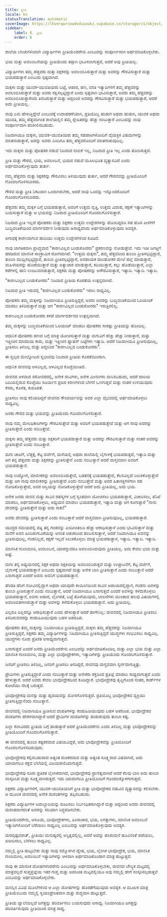 ```yaml
---
title: ಪ್ರೀತಿ
locale: kn
statusTranslation: automatic
coverImage: https://lhvmrqwrcowdvduuaukz.supabase.co/storage/v1/object/public/strapi-uploads/small_cover-educacion-fundamental.webp-2d51a7828a2b1309555be27f7e2a61a0.webp
sidebar:
    label: 8. ಪ್ರೀತಿ
    order: 8
---
```

ಶಾಲೆಯ ಬೆಂಚುಗಳಿಂದಲೇ ವಿದ್ಯಾರ್ಥಿಗಳು ಪ್ರೀತಿಯೆಂದರೇನು ಎಂಬುದನ್ನು ಸಂಪೂರ್ಣವಾಗಿ ಅರ್ಥಮಾಡಿಕೊಳ್ಳಬೇಕು.

ಭಯ ಮತ್ತು ಅವಲಂಬನೆಯನ್ನು ಪ್ರೀತಿಯೆಂದು ತಪ್ಪಾಗಿ ಭಾವಿಸಲಾಗುತ್ತದೆ, ಆದರೆ ಅವು ಪ್ರೀತಿಯಲ್ಲ.

ವಿದ್ಯಾರ್ಥಿಗಳು ತಮ್ಮ ಹೆತ್ತವರು ಮತ್ತು ಶಿಕ್ಷಕರನ್ನು ಅವಲಂಬಿಸಿರುತ್ತಾರೆ ಮತ್ತು ಅವರನ್ನು ಗೌರವಿಸುತ್ತಾರೆ ಮತ್ತು ಭಯಪಡುತ್ತಾರೆ ಎಂಬುದು ಸ್ಪಷ್ಟವಾಗಿದೆ.

ಮಕ್ಕಳು ಮತ್ತು ಯುವಕ-ಯುವತಿಯರು ಬಟ್ಟೆ, ಆಹಾರ, ಹಣ, ವಸತಿ ಇತ್ಯಾದಿಗಳಿಗೆ ತಮ್ಮ ಹೆತ್ತವರನ್ನು ಅವಲಂಬಿಸಿರುತ್ತಾರೆ ಮತ್ತು ಅವರು ರಕ್ಷಿಸಲ್ಪಟ್ಟಿದ್ದಾರೆ ಎಂದು ಸ್ಪಷ್ಟವಾಗಿ ಭಾವಿಸುತ್ತಾರೆ, ಅವರು ತಮ್ಮ ಹೆತ್ತವರನ್ನು ಅವಲಂಬಿಸಿರುತ್ತಾರೆಂದು ತಿಳಿದಿರುತ್ತಾರೆ ಮತ್ತು ಆದ್ದರಿಂದ ಅವರನ್ನು ಗೌರವಿಸುತ್ತಾರೆ ಮತ್ತು ಭಯಪಡುತ್ತಾರೆ, ಆದರೆ ಅದು ಪ್ರೀತಿಯಲ್ಲ.

ನಾವು ಏನು ಹೇಳುತ್ತಿದ್ದೇವೆ ಎಂಬುದಕ್ಕೆ ಉದಾಹರಣೆಯಾಗಿ, ಪ್ರತಿಯೊಬ್ಬ ಹುಡುಗ ಅಥವಾ ಹುಡುಗಿ, ಯುವಕ ಅಥವಾ ಯುವತಿ, ತಮ್ಮ ಹೆತ್ತವರಿಗಿಂತ ಶಾಲೆಯಲ್ಲಿನ ತಮ್ಮ ಸ್ನೇಹಿತರನ್ನು ಹೆಚ್ಚು ನಂಬುತ್ತಾರೆ ಎಂಬುದನ್ನು ನಾವು ಸಂಪೂರ್ಣವಾಗಿ ಪರಿಶೀಲಿಸಬಹುದು.

ನಿಜವಾಗಿಯೂ ಮಕ್ಕಳು, ಯುವಕ-ಯುವತಿಯರು ತಮ್ಮ ಸಹಪಾಠಿಗಳೊಂದಿಗೆ ವೈಯಕ್ತಿಕ ವಿಷಯಗಳನ್ನು ಮಾತನಾಡುತ್ತಾರೆ, ಅದನ್ನು ಅವರು ಎಂದಿಗೂ ತಮ್ಮ ಹೆತ್ತವರೊಂದಿಗೆ ಮಾತನಾಡುವುದಿಲ್ಲ.

ಇದು ಮಕ್ಕಳು ಮತ್ತು ಪೋಷಕರ ನಡುವೆ ನಿಜವಾದ ನಂಬಿಕೆ ಇಲ್ಲ, ನಿಜವಾದ ಪ್ರೀತಿ ಇಲ್ಲ ಎಂದು ತೋರಿಸುತ್ತದೆ.

ಪ್ರೀತಿ ಮತ್ತು ಗೌರವ, ಭಯ, ಅವಲಂಬನೆ, ಭಯದ ನಡುವೆ ಮೂಲಭೂತ ವ್ಯತ್ಯಾಸವಿದೆ ಎಂದು ಅರ್ಥಮಾಡಿಕೊಳ್ಳುವುದು ತುರ್ತು.

ನಮ್ಮ ಹೆತ್ತವರು ಮತ್ತು ಶಿಕ್ಷಕರನ್ನು ಗೌರವಿಸಲು ತಿಳಿಯುವುದು ತುರ್ತು, ಆದರೆ ಗೌರವವನ್ನು ಪ್ರೀತಿಯೊಂದಿಗೆ ಗೊಂದಲಗೊಳಿಸಬಾರದು.

ಗೌರವ ಮತ್ತು ಪ್ರೀತಿ ನಿಕಟವಾಗಿ ಒಂದಾಗಿರಬೇಕು, ಆದರೆ ನಾವು ಒಂದನ್ನು ಇನ್ನೊಂದರೊಂದಿಗೆ ಗೊಂದಲಗೊಳಿಸಬಾರದು.

ಹೆತ್ತವರು ತಮ್ಮ ಮಕ್ಕಳ ಬಗ್ಗೆ ಭಯಪಡುತ್ತಾರೆ, ಅವರಿಗೆ ಉತ್ತಮ ವೃತ್ತಿ, ಉತ್ತಮ ವಿವಾಹ, ರಕ್ಷಣೆ ಇತ್ಯಾದಿಗಳನ್ನು ಬಯಸುತ್ತಾರೆ ಮತ್ತು ಆ ಭಯವನ್ನು ನಿಜವಾದ ಪ್ರೀತಿಯೊಂದಿಗೆ ಗೊಂದಲಗೊಳಿಸುತ್ತಾರೆ.

ನಿಜವಾದ ಪ್ರೀತಿ ಇಲ್ಲದೆ ಪೋಷಕರು ಮತ್ತು ಶಿಕ್ಷಕರು ಉತ್ತಮ ಉದ್ದೇಶಗಳನ್ನು ಹೊಂದಿದ್ದರೂ ಸಹ ಹೊಸ ಪೀಳಿಗೆಗೆ ಬುದ್ಧಿವಂತಿಕೆಯಿಂದ ಮಾರ್ಗದರ್ಶನ ನೀಡುವುದು ಅಸಾಧ್ಯವೆಂದು ಅರ್ಥಮಾಡಿಕೊಳ್ಳುವುದು ಅವಶ್ಯಕ.

ಅಗಾಧಕ್ಕೆ ಕಾರಣವಾಗುವ ಹಾದಿಯು ಉತ್ತಮ ಉದ್ದೇಶಗಳಿಂದ ಕೂಡಿದೆ.

ನಾವು ಜಾಗತಿಕವಾಗಿ ಪ್ರಸಿದ್ಧವಾದ "ಕಾರಣವಿಲ್ಲದ ಬಂಡುಕೋರರು" ಪ್ರಕರಣವನ್ನು ನೋಡುತ್ತೇವೆ. ಇದು ಇಡೀ ಜಗತ್ತಿಗೆ ಹರಡಿರುವ ಮಾನಸಿಕ ಸಾಂಕ್ರಾಮಿಕ ರೋಗವಾಗಿದೆ. "ಉತ್ತಮ ಮಕ್ಕಳು", ತಮ್ಮ ಹೆತ್ತವರಿಂದ ತುಂಬಾ ಪ್ರೀತಿಸಲ್ಪಟ್ಟಿದ್ದಾರೆ, ತುಂಬಾ ಮುದ್ದಿಸಲ್ಪಟ್ಟಿದ್ದಾರೆ, ತುಂಬಾ ಪ್ರೀತಿಸಲ್ಪಟ್ಟಿದ್ದಾರೆ, ಅಸಹಾಯಕ ದಾರಿಹೋಕರ ಮೇಲೆ ಹಲ್ಲೆ ಮಾಡುತ್ತಾರೆ, ಮಹಿಳೆಯರನ್ನು ಹೊಡೆಯುತ್ತಾರೆ ಮತ್ತು ಅತ್ಯಾಚಾರ ಮಾಡುತ್ತಾರೆ, ಕದಿಯುತ್ತಾರೆ, ಕಲ್ಲು ಹೊಡೆಯುತ್ತಾರೆ, ಎಲ್ಲಾ ಕಡೆಗಳಲ್ಲಿ ಹಾನಿ ಉಂಟುಮಾಡುತ್ತಾರೆ, ಶಿಕ್ಷಕರು ಮತ್ತು ಪೋಷಕರನ್ನು ಅಗೌರವಿಸುತ್ತಾರೆ, ಇತ್ಯಾದಿ. ಇತ್ಯಾದಿ. ಇತ್ಯಾದಿ.

"ಕಾರಣವಿಲ್ಲದ ಬಂಡುಕೋರರು" ನಿಜವಾದ ಪ್ರೀತಿಯ ಕೊರತೆಯ ಉತ್ಪನ್ನವಾಗಿದೆ.

ನಿಜವಾದ ಪ್ರೀತಿ ಇರುವಲ್ಲಿ "ಕಾರಣವಿಲ್ಲದ ಬಂಡುಕೋರರು" ಇರಲು ಸಾಧ್ಯವಿಲ್ಲ.

ಪೋಷಕರು ತಮ್ಮ ಮಕ್ಕಳನ್ನು ನಿಜವಾಗಿಯೂ ಪ್ರೀತಿಸುತ್ತಿದ್ದರೆ, ಅವರು ಅವರನ್ನು ಬುದ್ಧಿವಂತಿಕೆಯಿಂದ ಓರಿಯಂಟ್ ಮಾಡಲು ತಿಳಿದಿರುತ್ತಾರೆ ಮತ್ತು ಆಗ "ಕಾರಣವಿಲ್ಲದ ಬಂಡುಕೋರರು" ಇರುತ್ತಿರಲಿಲ್ಲ.

ಕಾರಣವಿಲ್ಲದ ಬಂಡುಕೋರರು ಕಳಪೆ ಮಾರ್ಗದರ್ಶನದ ಉತ್ಪನ್ನವಾಗಿದೆ.

ತಮ್ಮ ಮಕ್ಕಳನ್ನು ಬುದ್ಧಿವಂತಿಕೆಯಿಂದ ಓರಿಯಂಟ್ ಮಾಡಲು ಪೋಷಕರು ಸಾಕಷ್ಟು ಪ್ರೀತಿಯನ್ನು ಹೊಂದಿಲ್ಲ.

ಆಧುನಿಕ ಪೋಷಕರು ಹಣದ ಬಗ್ಗೆ ಮಾತ್ರ ಯೋಚಿಸುತ್ತಾರೆ ಮತ್ತು ಮಗುವಿಗೆ ಹೆಚ್ಚು ಹೆಚ್ಚು ನೀಡುತ್ತಾರೆ, ಮತ್ತು ಇತ್ತೀಚಿನ ಮಾದರಿಯ ಕಾರು, ಮತ್ತು ಇತ್ತೀಚಿನ ಫ್ಯಾಷನ್ ಬಟ್ಟೆಗಳು ಇತ್ಯಾದಿ. ಆದರೆ ನಿಜವಾಗಿಯೂ ಪ್ರೀತಿಸುವುದಿಲ್ಲ, ಪ್ರೀತಿಸಲು ತಿಳಿದಿಲ್ಲ ಮತ್ತು ಆದ್ದರಿಂದ "ಕಾರಣವಿಲ್ಲದ ಬಂಡುಕೋರರು".

ಈ ಸ್ವಲ್ಪದ ಮೇಲ್ನೋಟದ ಸ್ವಭಾವವು ನಿಜವಾದ ಪ್ರೀತಿಯ ಕೊರತೆಯಿಂದಾಗಿ.

ಆಧುನಿಕ ಜೀವನವು ಆಳವಿಲ್ಲದ, ಆಳವಿಲ್ಲದ ಕೊಚ್ಚೆಯಂತಿದೆ.

ಜೀವನದ ಆಳವಾದ ಸರೋವರದಲ್ಲಿ, ಅನೇಕ ಜೀವಿಗಳು, ಅನೇಕ ಮೀನುಗಳು ವಾಸಿಸಬಹುದು, ಆದರೆ ದಾರಿಯ ಬದಿಯಲ್ಲಿರುವ ಕೊಚ್ಚೆಯು ಸೂರ್ಯನ ಪ್ರಖರ ಕಿರಣಗಳಿಂದ ಬೇಗನೆ ಒಣಗುತ್ತದೆ ಮತ್ತು ನಂತರ ಉಳಿಯುವುದು ಕೆಸರು, ಕೊಳೆತ, ಕುರೂಪತೆ.

ಪ್ರೀತಿಸಲು ನಾವು ಕಲಿಯದಿದ್ದರೆ ಜೀವನದ ಸೌಂದರ್ಯವನ್ನು ಅದರ ಎಲ್ಲಾ ವೈಭವದಲ್ಲಿ ಅರ್ಥಮಾಡಿಕೊಳ್ಳಲು ಸಾಧ್ಯವಿಲ್ಲ.

ಜನರು ಗೌರವ ಮತ್ತು ಭಯವನ್ನು ಪ್ರೀತಿಯೆಂದು ಗೊಂದಲಗೊಳಿಸುತ್ತಾರೆ.

ನಾವು ನಮ್ಮ ಮೇಲಧಿಕಾರಿಗಳನ್ನು ಗೌರವಿಸುತ್ತೇವೆ ಮತ್ತು ಅವರಿಗೆ ಭಯಪಡುತ್ತೇವೆ ಮತ್ತು ಆಗ ನಾವು ಅವರನ್ನು ಪ್ರೀತಿಸುತ್ತೇವೆ ಎಂದು ನಂಬುತ್ತೇವೆ.

ಮಕ್ಕಳು ತಮ್ಮ ಹೆತ್ತವರು ಮತ್ತು ಶಿಕ್ಷಕರಿಗೆ ಭಯಪಡುತ್ತಾರೆ ಮತ್ತು ಅವರನ್ನು ಗೌರವಿಸುತ್ತಾರೆ ಮತ್ತು ನಂತರ ಅವರನ್ನು ಪ್ರೀತಿಸುತ್ತೇವೆ ಎಂದು ನಂಬುತ್ತಾರೆ.

ಮಗು ಚಾಟಿಗೆ, ಬೆತ್ತಕ್ಕೆ, ಕೆಟ್ಟ ದರ್ಜೆಗೆ, ಮನೆಯಲ್ಲಿ ಅಥವಾ ಶಾಲೆಯಲ್ಲಿ ಬೈಗುಳಕ್ಕೆ ಭಯಪಡುತ್ತದೆ, ಇತ್ಯಾದಿ ಮತ್ತು ಆಗ ತನ್ನ ಹೆತ್ತವರು ಮತ್ತು ಶಿಕ್ಷಕರನ್ನು ಪ್ರೀತಿಸುತ್ತೇನೆ ಎಂದು ನಂಬುತ್ತಾನೆ ಆದರೆ ವಾಸ್ತವವಾಗಿ ಅವರಿಗೆ ಭಯಪಡುತ್ತಾನೆ.

ನಾವು ಉದ್ಯೋಗ, ಮಾಲೀಕರನ್ನು ಅವಲಂಬಿಸಿರುತ್ತೇವೆ, ಬಡತನಕ್ಕೆ ಭಯಪಡುತ್ತೇವೆ, ಕೆಲಸವಿಲ್ಲದೆ ಸಿಲುಕಿಕೊಳ್ಳುತ್ತೇವೆ ಮತ್ತು ಆಗ ನಾವು ಮಾಲೀಕರನ್ನು ಪ್ರೀತಿಸುತ್ತೇವೆ ಎಂದು ನಂಬುತ್ತೇವೆ ಮತ್ತು ಅವರ ಹಿತಾಸಕ್ತಿಗಳಿಗಾಗಿ ಸಹ ನೋಡಿಕೊಳ್ಳುತ್ತೇವೆ, ಅವರ ಆಸ್ತಿಯನ್ನು ನೋಡಿಕೊಳ್ಳುತ್ತೇವೆ ಆದರೆ ಅದು ಪ್ರೀತಿಯಲ್ಲ, ಅದು ಭಯ.

ಅನೇಕ ಜನರು ಜೀವನ ಮತ್ತು ಸಾವಿನ ರಹಸ್ಯಗಳ ಬಗ್ಗೆ ಸ್ವಂತವಾಗಿ ಯೋಚಿಸಲು ಭಯಪಡುತ್ತಾರೆ, ವಿಚಾರಿಸಲು, ತನಿಖೆ ಮಾಡಲು, ಅರ್ಥಮಾಡಿಕೊಳ್ಳಲು, ಅಧ್ಯಯನ ಮಾಡಲು ಭಯಪಡುತ್ತಾರೆ, ಇತ್ಯಾದಿ ಮತ್ತು ಆಗ ಕೂಗುತ್ತಾರೆ "ನಾನು ದೇವರನ್ನು ಪ್ರೀತಿಸುತ್ತೇನೆ ಮತ್ತು ಅದು ಸಾಕು!"

ಅವರು ದೇವರನ್ನು ಪ್ರೀತಿಸುತ್ತಾರೆ ಎಂದು ನಂಬುತ್ತಾರೆ ಆದರೆ ವಾಸ್ತವವಾಗಿ ಪ್ರೀತಿಸುವುದಿಲ್ಲ, ಭಯಪಡುತ್ತಾರೆ.

ಯುದ್ಧದ ಸಮಯದಲ್ಲಿ ಪತ್ನಿ ತನ್ನ ಗಂಡನನ್ನು ಎಂದಿಗಿಂತಲೂ ಹೆಚ್ಚು ಆರಾಧಿಸುತ್ತಾಳೆ ಎಂದು ಭಾವಿಸುತ್ತಾಳೆ ಮತ್ತು ಮನೆಗೆ ಅವನ ಹಿಂದಿರುಗುವಿಕೆಯನ್ನು ಅನಂತ ಆತಂಕದಿಂದ ಹಂಬಲಿಸುತ್ತಾಳೆ, ಆದರೆ ನಿಜವಾಗಿಯೂ ಅವನನ್ನು ಪ್ರೀತಿಸುವುದಿಲ್ಲ, ಗಂಡನಿಲ್ಲದೆ, ರಕ್ಷಣೆ ಇಲ್ಲದೆ ಸಿಲುಕಿಕೊಳ್ಳಲು ಮಾತ್ರ ಭಯಪಡುತ್ತಾಳೆ, ಇತ್ಯಾದಿ. ಇತ್ಯಾದಿ. ಇತ್ಯಾದಿ.

ಮಾನಸಿಕ ಗುಲಾಮಗಿರಿ, ಅವಲಂಬನೆ, ಯಾರನ್ನಾದರೂ ಅವಲಂಬಿಸಿರುವುದು ಪ್ರೀತಿಯಲ್ಲ. ಅದು ಕೇವಲ ಭಯ ಮತ್ತು ಅಷ್ಟೆ.

ಮಗು ತನ್ನ ಅಧ್ಯಯನದಲ್ಲಿ ಶಿಕ್ಷಕ ಅಥವಾ ಶಿಕ್ಷಕಿಯನ್ನು ಅವಲಂಬಿಸಿರುತ್ತದೆ ಮತ್ತು ಉಚ್ಚಾಟನೆಗೆ, ಕೆಟ್ಟ ದರ್ಜೆಗೆ, ಬೈಗುಳಕ್ಕೆ ಭಯಪಡುತ್ತಾನೆ ಎಂಬುದು ಸ್ಪಷ್ಟವಾಗಿದೆ ಮತ್ತು ಅನೇಕ ಬಾರಿ ಪ್ರೀತಿಸುತ್ತಾನೆ ಎಂದು ನಂಬುತ್ತಾನೆ ಆದರೆ ಏನಾಗುತ್ತದೆ ಎಂದರೆ ಅವನು ಅವನಿಗೆ ಭಯಪಡುತ್ತಾನೆ.

ಹೆಂಡತಿ ಹೆರಿಗೆ ನೋವಿನಲ್ಲಿದ್ದಾಗ ಅಥವಾ ಯಾವುದೇ ಕಾಯಿಲೆಯಿಂದ ಸಾವಿನ ಅಪಾಯದಲ್ಲಿದ್ದಾಗ, ಗಂಡನು ಅವಳನ್ನು ತುಂಬಾ ಪ್ರೀತಿಸುತ್ತಾನೆ ಎಂದು ನಂಬುತ್ತಾನೆ, ಆದರೆ ನಿಜವಾಗಿಯೂ ಏನಾಗುತ್ತದೆ ಎಂದರೆ ಅವಳನ್ನು ಕಳೆದುಕೊಳ್ಳಲು ಭಯಪಡುತ್ತಾನೆ, ಅವಳು ಆಹಾರ, ಲೈಂಗಿಕತೆ, ಬಟ್ಟೆ ತೊಳೆಯುವುದು, ಲಾಲನೆಗಳು ಮುಂತಾದ ಹಲವು ವಿಷಯಗಳಲ್ಲಿ ಅವಲಂಬಿತಳಾಗಿರುತ್ತಾಳೆ ಮತ್ತು ಅವಳನ್ನು ಕಳೆದುಕೊಳ್ಳಲು ಭಯಪಡುತ್ತಾನೆ. ಅದು ಪ್ರೀತಿಯಲ್ಲ.

ಎಲ್ಲರೂ ಎಲ್ಲರನ್ನೂ ಆರಾಧಿಸುತ್ತಾರೆ ಎಂದು ಹೇಳುತ್ತಾರೆ ಆದರೆ ಹಾಗೇನಿಲ್ಲ: ಜೀವನದಲ್ಲಿ ನಿಜವಾಗಿಯೂ ಪ್ರೀತಿಸಲು ತಿಳಿದಿರುವವರನ್ನು ಕಂಡುಹಿಡಿಯುವುದು ಬಹಳ ಅಪರೂಪ.

ಪೋಷಕರು ತಮ್ಮ ಮಕ್ಕಳನ್ನು ನಿಜವಾಗಿಯೂ ಪ್ರೀತಿಸುತ್ತಿದ್ದರೆ, ಮಕ್ಕಳು ತಮ್ಮ ಹೆತ್ತವರನ್ನು ನಿಜವಾಗಿಯೂ ಪ್ರೀತಿಸುತ್ತಿದ್ದರೆ, ಶಿಕ್ಷಕರು ತಮ್ಮ ವಿದ್ಯಾರ್ಥಿಗಳನ್ನು ನಿಜವಾಗಿಯೂ ಪ್ರೀತಿಸುತ್ತಿದ್ದರೆ ಯುದ್ಧಗಳು ಸಂಭವಿಸಲು ಸಾಧ್ಯವಿಲ್ಲ. ಯುದ್ಧಗಳು ನೂರು ಪ್ರತಿಶತ ಅಸಾಧ್ಯವಾಗುತ್ತವೆ.

ಏನಾಗುತ್ತದೆ ಎಂದರೆ ಜನರು ಪ್ರೀತಿಯೆಂದರೇನು ಎಂಬುದನ್ನು ಅರ್ಥಮಾಡಿಕೊಂಡಿಲ್ಲ ಮತ್ತು ಎಲ್ಲಾ ಭಯ ಮತ್ತು ಎಲ್ಲಾ ಮಾನಸಿಕ ಗುಲಾಮಗಿರಿ, ಮತ್ತು ಎಲ್ಲಾ ಭಾವೋದ್ರೇಕಗಳು, ಇತ್ಯಾದಿಗಳನ್ನು ಪ್ರೀತಿಯೆಂದು ಗೊಂದಲಗೊಳಿಸುತ್ತಾರೆ.

ಜನರಿಗೆ ಪ್ರೀತಿಸಲು ತಿಳಿದಿಲ್ಲ, ಜನರಿಗೆ ಪ್ರೀತಿಸಲು ತಿಳಿದಿದ್ದರೆ, ಜೀವನವು ವಾಸ್ತವವಾಗಿ ಸ್ವರ್ಗವಾಗುತ್ತಿತ್ತು.

ಪ್ರೇಮಿಗಳು ಪ್ರೀತಿಸುತ್ತಿದ್ದಾರೆ ಎಂದು ನಂಬುತ್ತಾರೆ ಮತ್ತು ಅನೇಕರು ರಕ್ತದಿಂದ ಪ್ರತಿಜ್ಞೆ ಮಾಡಲು ಸಾಧ್ಯವಾಗುತ್ತದೆ ಎಂದು ಹೇಳುತ್ತಾರೆ. ಆದರೆ ಅವರು ಕೇವಲ ಭಾವೋದ್ರೇಕದಿಂದ ಕೂಡಿದ್ದಾರೆ. ಭಾವೋದ್ರೇಕವು ತೃಪ್ತಿಗೊಂಡ ನಂತರ, ಕಾರ್ಡ್‌ಗಳ ಕೋಟೆಯು ನೆಲಕ್ಕೆ ಬರುತ್ತದೆ.

ಭಾವೋದ್ರೇಕವು ಮನಸ್ಸು ಮತ್ತು ಹೃದಯವನ್ನು ಮೋಸಗೊಳಿಸುತ್ತದೆ. ಪ್ರತಿಯೊಬ್ಬ ಭಾವೋದ್ರೇಕದ ವ್ಯಕ್ತಿಯು ಪ್ರೀತಿಸುತ್ತಿದ್ದಾನೆಂದು ನಂಬುತ್ತಾನೆ.

ಜೀವನದಲ್ಲಿ ನಿಜವಾಗಿಯೂ ಪ್ರೀತಿಸುವ ದಂಪತಿಗಳನ್ನು ಕಂಡುಹಿಡಿಯುವುದು ಬಹಳ ಅಪರೂಪ. ಭಾವೋದ್ರೇಕದ ದಂಪತಿಗಳು ಹೇರಳವಾಗಿದ್ದಾರೆ ಆದರೆ ಪ್ರೇಮಿಗಳ ದಂಪತಿಗಳನ್ನು ಹುಡುಕುವುದು ತುಂಬಾ ಕಷ್ಟ.

ಎಲ್ಲಾ ಕಲಾವಿದರು ಪ್ರೀತಿಯ ಬಗ್ಗೆ ಹಾಡುತ್ತಾರೆ ಆದರೆ ಪ್ರೀತಿಯೆಂದರೇನು ಎಂದು ತಿಳಿದಿಲ್ಲ ಮತ್ತು ಭಾವೋದ್ರೇಕವನ್ನು ಪ್ರೀತಿಯೊಂದಿಗೆ ಗೊಂದಲಗೊಳಿಸುತ್ತಾರೆ.

ಈ ಜೀವನದಲ್ಲಿ ತುಂಬಾ ಕಷ್ಟಕರವಾದ ವಿಷಯವಿದ್ದರೆ, ಅದು ಭಾವೋದ್ರೇಕವನ್ನು ಪ್ರೀತಿಯೊಂದಿಗೆ ಗೊಂದಲಗೊಳಿಸದಿರುವುದು.

ಭಾವೋದ್ರೇಕವು ಕಲ್ಪಿಸಬಹುದಾದ ಅತ್ಯಂತ ರುಚಿಕರವಾದ ಮತ್ತು ಅತ್ಯಂತ ಸೂಕ್ಷ್ಮವಾದ ವಿಷವಾಗಿದೆ, ಅದು ಯಾವಾಗಲೂ ರಕ್ತದ ಬೆಲೆಯಲ್ಲಿ ವಿಜಯಶಾಲಿಯಾಗುತ್ತದೆ.

ಭಾವೋದ್ರೇಕವು ನೂರು ಪ್ರತಿಶತ ಲೈಂಗಿಕವಾಗಿದೆ, ಭಾವೋದ್ರೇಕವು ಪ್ರಾಣಿತ್ವವಾಗಿದೆ ಆದರೆ ಕೆಲವು ಬಾರಿ ಅದು ತುಂಬಾ ಸಂಸ್ಕರಿಸಿದ ಮತ್ತು ಸೂಕ್ಷ್ಮವಾಗಿರುತ್ತದೆ. ಇದು ಯಾವಾಗಲೂ ಪ್ರೀತಿಯೊಂದಿಗೆ ಗೊಂದಲಕ್ಕೊಳಗಾಗುತ್ತದೆ.

ಶಿಕ್ಷಕರು ವಿದ್ಯಾರ್ಥಿಗಳಿಗೆ, ಯುವಕ-ಯುವತಿಯರಿಗೆ ಪ್ರೀತಿ ಮತ್ತು ಭಾವೋದ್ರೇಕದ ನಡುವಿನ ವ್ಯತ್ಯಾಸವನ್ನು ಕಲಿಸಬೇಕು. ಆ ಮೂಲಕ ಜೀವನದಲ್ಲಿ ಅನೇಕ ದುರಂತಗಳನ್ನು ತಪ್ಪಿಸಬಹುದು.

ಶಿಕ್ಷಕರು ವಿದ್ಯಾರ್ಥಿಗಳ ಜವಾಬ್ದಾರಿಯನ್ನು ರೂಪಿಸಲು ನಿರ್ಬಂಧಿತರಾಗಿದ್ದಾರೆ ಮತ್ತು ಆದ್ದರಿಂದ ಅವರು ಜೀವನದಲ್ಲಿ ದುರಂತವಾಗದಂತೆ ಅವರನ್ನು ಸರಿಯಾಗಿ ಸಿದ್ಧಪಡಿಸಬೇಕು.

ಪ್ರೀತಿಯೆಂದರೇನು, ಅಸೂಯೆ, ಭಾವೋದ್ರೇಕಗಳು, ಹಿಂಸಾಚಾರ, ಭಯ, ಲಗತ್ತುಗಳು, ಮಾನಸಿಕ ಅವಲಂಬನೆ ಇತ್ಯಾದಿಗಳೊಂದಿಗೆ ಬೆರೆಯಲು ಸಾಧ್ಯವಿಲ್ಲ ಎಂಬುದನ್ನು ಅರ್ಥಮಾಡಿಕೊಳ್ಳುವುದು ಅವಶ್ಯಕ.

ದುರದೃಷ್ಟವಶಾತ್, ಪ್ರೀತಿಯು ಮನುಷ್ಯರಲ್ಲಿ ಅಸ್ತಿತ್ವದಲ್ಲಿಲ್ಲ, ಆದರೆ ಅದನ್ನು ಹಸಿರುಮನೆ ಹೂವಿನಂತೆ ಪಡೆಯಲು, ಖರೀದಿಸಲು, ಬೆಳೆಸಲು ಸಾಧ್ಯವಿಲ್ಲ.

ನಮ್ಮಲ್ಲಿ ಪ್ರೀತಿ ಹುಟ್ಟಬೇಕು ಮತ್ತು ನಾವು ನಮ್ಮೊಳಗಿನ ದ್ವೇಷ, ಭಯ, ಲೈಂಗಿಕ ಭಾವೋದ್ರೇಕ, ಭಯ, ಮಾನಸಿಕ ಗುಲಾಮಗಿರಿ, ಅವಲಂಬನೆ ಇತ್ಯಾದಿಗಳನ್ನು ಆಳವಾಗಿ ಅರ್ಥಮಾಡಿಕೊಂಡಾಗ ಮಾತ್ರ ಹುಟ್ಟುತ್ತದೆ.

ನಾವು ಈ ಮಾನಸಿಕ ದೋಷಗಳೆಂದರೇನು ಎಂಬುದನ್ನು ಅರ್ಥಮಾಡಿಕೊಳ್ಳಬೇಕು, ಜೀವನದ ಬೌದ್ಧಿಕ ಮಟ್ಟದಲ್ಲಿ ಮಾತ್ರವಲ್ಲದೆ ಸುಪ್ತಪ್ರಜ್ಞೆಯ ಇತರ ಗುಪ್ತ ಮತ್ತು ಅಪರಿಚಿತ ಮಟ್ಟದಲ್ಲಿಯೂ ಅವು ನಮ್ಮಲ್ಲಿ ಹೇಗೆ ಸಂಸ್ಕರಿಸಲ್ಪಡುತ್ತವೆ ಎಂಬುದನ್ನು ಅರ್ಥಮಾಡಿಕೊಳ್ಳಬೇಕು.

ಮನಸ್ಸಿನ ವಿವಿಧ ಮೂಲೆಗಳಿಂದ ಆ ಎಲ್ಲಾ ದೋಷಗಳನ್ನು ಹೊರತೆಗೆಯುವುದು ಅವಶ್ಯಕ. ಆ ಮೂಲಕ ಮಾತ್ರ ಪ್ರೀತಿಯೆಂಬುದು ನಮ್ಮಲ್ಲಿ ಸ್ವಯಂಪ್ರೇರಿತವಾಗಿ ಮತ್ತು ಶುದ್ಧವಾಗಿ ಹುಟ್ಟುತ್ತದೆ.

ಪ್ರೀತಿಯ ಜ್ವಾಲೆಯಿಲ್ಲದೆ ಜಗತ್ತನ್ನು ಪರಿವರ್ತಿಸಲು ಬಯಸುವುದು ಅಸಾಧ್ಯ. ನಿಜವಾಗಿಯೂ ಜಗತ್ತನ್ನು ಪರಿವರ್ತಿಸುವುದು ಪ್ರೀತಿಯಿಂದ ಮಾತ್ರ ಸಾಧ್ಯ.

